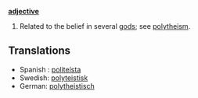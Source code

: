 '''[[adjective]]'''

# Related to the belief in several [[god]]s; see [[polytheism]].

== Translations ==
* Spanish : [[politeísta]]
* Swedish: [[polyteistisk]]
* German: [[polytheistisch]]